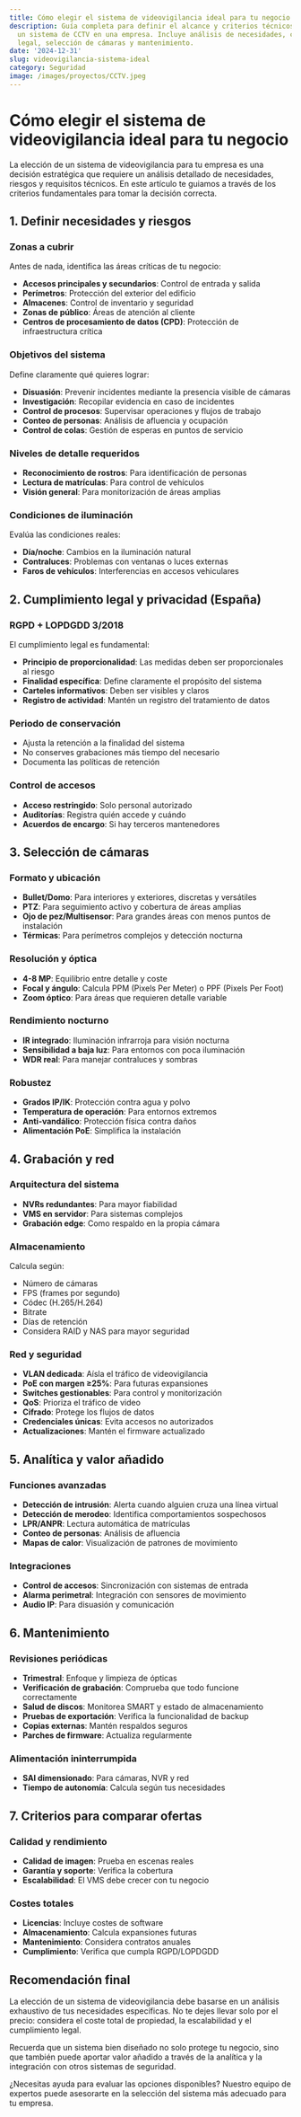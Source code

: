 ```yaml
---
title: Cómo elegir el sistema de videovigilancia ideal para tu negocio
description: Guía completa para definir el alcance y criterios técnicos para elegir
  un sistema de CCTV en una empresa. Incluye análisis de necesidades, cumplimiento
  legal, selección de cámaras y mantenimiento.
date: '2024-12-31'
slug: videovigilancia-sistema-ideal
category: Seguridad
image: /images/proyectos/CCTV.jpeg
---
```


# Cómo elegir el sistema de videovigilancia ideal para tu negocio

La elección de un sistema de videovigilancia para tu empresa es una decisión estratégica que requiere un análisis detallado de necesidades, riesgos y requisitos técnicos. En este artículo te guiamos a través de los criterios fundamentales para tomar la decisión correcta.

## 1. Definir necesidades y riesgos

### Zonas a cubrir
Antes de nada, identifica las áreas críticas de tu negocio:
- **Accesos principales y secundarios**: Control de entrada y salida
- **Perímetros**: Protección del exterior del edificio
- **Almacenes**: Control de inventario y seguridad
- **Zonas de público**: Áreas de atención al cliente
- **Centros de procesamiento de datos (CPD)**: Protección de infraestructura crítica

### Objetivos del sistema
Define claramente qué quieres lograr:
- **Disuasión**: Prevenir incidentes mediante la presencia visible de cámaras
- **Investigación**: Recopilar evidencia en caso de incidentes
- **Control de procesos**: Supervisar operaciones y flujos de trabajo
- **Conteo de personas**: Análisis de afluencia y ocupación
- **Control de colas**: Gestión de esperas en puntos de servicio

### Niveles de detalle requeridos
- **Reconocimiento de rostros**: Para identificación de personas
- **Lectura de matrículas**: Para control de vehículos
- **Visión general**: Para monitorización de áreas amplias

### Condiciones de iluminación
Evalúa las condiciones reales:
- **Día/noche**: Cambios en la iluminación natural
- **Contraluces**: Problemas con ventanas o luces externas
- **Faros de vehículos**: Interferencias en accesos vehiculares

## 2. Cumplimiento legal y privacidad (España)

### RGPD + LOPDGDD 3/2018
El cumplimiento legal es fundamental:

- **Principio de proporcionalidad**: Las medidas deben ser proporcionales al riesgo
- **Finalidad específica**: Define claramente el propósito del sistema
- **Carteles informativos**: Deben ser visibles y claros
- **Registro de actividad**: Mantén un registro del tratamiento de datos

### Periodo de conservación
- Ajusta la retención a la finalidad del sistema
- No conserves grabaciones más tiempo del necesario
- Documenta las políticas de retención

### Control de accesos
- **Acceso restringido**: Solo personal autorizado
- **Auditorías**: Registra quién accede y cuándo
- **Acuerdos de encargo**: Si hay terceros mantenedores

## 3. Selección de cámaras

### Formato y ubicación
- **Bullet/Domo**: Para interiores y exteriores, discretas y versátiles
- **PTZ**: Para seguimiento activo y cobertura de áreas amplias
- **Ojo de pez/Multisensor**: Para grandes áreas con menos puntos de instalación
- **Térmicas**: Para perímetros complejos y detección nocturna

### Resolución y óptica
- **4-8 MP**: Equilibrio entre detalle y coste
- **Focal y ángulo**: Calcula PPM (Pixels Per Meter) o PPF (Pixels Per Foot)
- **Zoom óptico**: Para áreas que requieren detalle variable

### Rendimiento nocturno
- **IR integrado**: Iluminación infrarroja para visión nocturna
- **Sensibilidad a baja luz**: Para entornos con poca iluminación
- **WDR real**: Para manejar contraluces y sombras

### Robustez
- **Grados IP/IK**: Protección contra agua y polvo
- **Temperatura de operación**: Para entornos extremos
- **Anti-vandálico**: Protección física contra daños
- **Alimentación PoE**: Simplifica la instalación

## 4. Grabación y red

### Arquitectura del sistema
- **NVRs redundantes**: Para mayor fiabilidad
- **VMS en servidor**: Para sistemas complejos
- **Grabación edge**: Como respaldo en la propia cámara

### Almacenamiento
Calcula según:
- Número de cámaras
- FPS (frames por segundo)
- Códec (H.265/H.264)
- Bitrate
- Días de retención
- Considera RAID y NAS para mayor seguridad

### Red y seguridad
- **VLAN dedicada**: Aísla el tráfico de videovigilancia
- **PoE con margen ≥25%**: Para futuras expansiones
- **Switches gestionables**: Para control y monitorización
- **QoS**: Prioriza el tráfico de video
- **Cifrado**: Protege los flujos de datos
- **Credenciales únicas**: Evita accesos no autorizados
- **Actualizaciones**: Mantén el firmware actualizado

## 5. Analítica y valor añadido

### Funciones avanzadas
- **Detección de intrusión**: Alerta cuando alguien cruza una línea virtual
- **Detección de merodeo**: Identifica comportamientos sospechosos
- **LPR/ANPR**: Lectura automática de matrículas
- **Conteo de personas**: Análisis de afluencia
- **Mapas de calor**: Visualización de patrones de movimiento

### Integraciones
- **Control de accesos**: Sincronización con sistemas de entrada
- **Alarma perimetral**: Integración con sensores de movimiento
- **Audio IP**: Para disuasión y comunicación

## 6. Mantenimiento

### Revisiones periódicas
- **Trimestral**: Enfoque y limpieza de ópticas
- **Verificación de grabación**: Comprueba que todo funcione correctamente
- **Salud de discos**: Monitorea SMART y estado de almacenamiento
- **Pruebas de exportación**: Verifica la funcionalidad de backup
- **Copias externas**: Mantén respaldos seguros
- **Parches de firmware**: Actualiza regularmente

### Alimentación ininterrumpida
- **SAI dimensionado**: Para cámaras, NVR y red
- **Tiempo de autonomía**: Calcula según tus necesidades

## 7. Criterios para comparar ofertas

### Calidad y rendimiento
- **Calidad de imagen**: Prueba en escenas reales
- **Garantía y soporte**: Verifica la cobertura
- **Escalabilidad**: El VMS debe crecer con tu negocio

### Costes totales
- **Licencias**: Incluye costes de software
- **Almacenamiento**: Calcula expansiones futuras
- **Mantenimiento**: Considera contratos anuales
- **Cumplimiento**: Verifica que cumpla RGPD/LOPDGDD

## Recomendación final

La elección de un sistema de videovigilancia debe basarse en un análisis exhaustivo de tus necesidades específicas. No te dejes llevar solo por el precio: considera el coste total de propiedad, la escalabilidad y el cumplimiento legal.

Recuerda que un sistema bien diseñado no solo protege tu negocio, sino que también puede aportar valor añadido a través de la analítica y la integración con otros sistemas de seguridad.

¿Necesitas ayuda para evaluar las opciones disponibles? Nuestro equipo de expertos puede asesorarte en la selección del sistema más adecuado para tu empresa.
